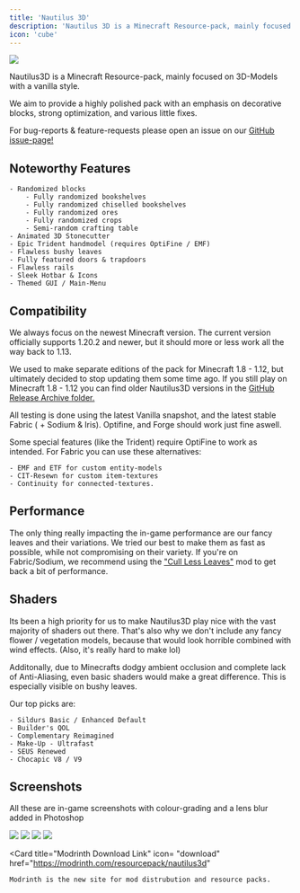 ---
title: 'Nautilus 3D'
description: 'Nautilus 3D is a Minecraft Resource-pack, mainly focused on 3D-Models with a vanilla style.'
icon: 'cube'
---

<img NoZoom src="https://raw.githubusercontent.com/FabianMPunkt/Nautilus3D-Files/main/05_Snake_Oil/Finals/13_Header.jpg"/>

Nautilus3D is a Minecraft Resource-pack, mainly focused on 3D-Models with a vanilla style.

We aim to provide a highly polished pack with an emphasis on decorative blocks, strong optimization, and various little fixes.

For bug-reports & feature-requests please open an issue on our [GitHub issue-page!](https://github.com/FabianMPunkt/Nautilus3D/issues/new/choose)

## Noteworthy Features

    - Randomized blocks
        - Fully randomized bookshelves
        - Fully randomized chiselled bookshelves
        - Fully randomized ores
        - Fully randomized crops
        - Semi-random crafting table
    - Animated 3D Stonecutter
    - Epic Trident handmodel (requires OptiFine / EMF)
    - Flawless bushy leaves
    - Fully featured doors & trapdoors
    - Flawless rails
    - Sleek Hotbar & Icons
    - Themed GUI / Main-Menu

## Compatibility
We always focus on the newest Minecraft version. The current version officially supports 1.20.2 and newer, but it should more or less work all the way back to 1.13.

We used to make separate editions of the pack for Minecraft 1.8 - 1.12, but ultimately decided to stop updating them some time ago. If you still play on Minecraft 1.8 - 1.12 you can find older Nautilus3D versions in the [GitHub Release Archive folder.](https://github.com/FabianMPunkt/Nautilus3D-Files/tree/main/_ReleaseArchive)

All testing is done using the latest Vanilla snapshot, and the latest stable Fabric ( + Sodium & Iris). Optifine, and Forge should work just fine aswell.

Some special features (like the Trident) require OptiFine to work as intended. For Fabric you can use these alternatives:

    - EMF and ETF for custom entity-models
    - CIT-Resewn for custom item-textures
    - Continuity for connected-textures.

## Performance
The only thing really impacting the in-game performance are our fancy leaves and their variations. We tried our best to make them as fast as possible, while not compromising on their variety. If you're on Fabric/Sodium, we recommend using the ["Cull Less Leaves"](https://modrinth.com/mod/cull-less-leaves) mod to get back a bit of performance.

## Shaders

Its been a high priority for us to make Nautilus3D play nice with the vast majority of shaders out there. That's also why we don't include any fancy flower / vegetation models, because that would look horrible combined with wind effects. (Also, it's really hard to make lol)

Additonally, due to Minecrafts dodgy ambient occlusion and complete lack of Anti-Aliasing, even basic shaders would make a great difference. This is especially visible on bushy leaves.

Our top picks are:

    - Sildurs Basic / Enhanced Default
    - Builder's QOL
    - Complementary Reimagined
    - Make-Up - Ultrafast
    - SEUS Renewed
    - Chocapic V8 / V9

## Screenshots
All these are in-game screenshots with colour-grading and a lens blur added in Photoshop

<img NoZoom src="https://raw.githubusercontent.com/FabianMPunkt/Nautilus3D-Files/main/05_Snake_Oil/Finals/1.jpg"/>

<img NoZoom src="https://raw.githubusercontent.com/FabianMPunkt/Nautilus3D-Files/main/05_Snake_Oil/Finals/2.jpg"/>

<img NoZoom src="https://raw.githubusercontent.com/FabianMPunkt/Nautilus3D-Files/main/05_Snake_Oil/Finals/3.jpg"/>

<img NoZoom src="https://raw.githubusercontent.com/FabianMPunkt/Nautilus3D-Files/main/05_Snake_Oil/Finals/6.jpg"/>

  <Card 
    title="Modrinth Download Link"
    icon= "download"
    href="https://modrinth.com/resourcepack/nautilus3d"
  >
    Modrinth is the new site for mod distrubution and resource packs.
  </Card>